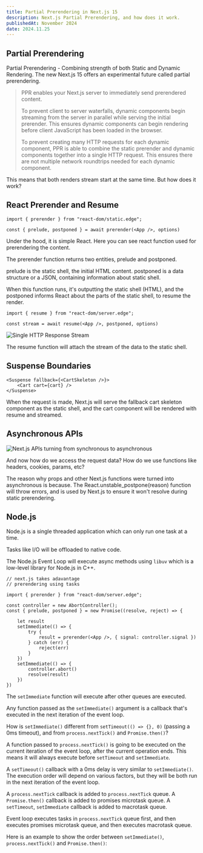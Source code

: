 ```yaml
---
title: Partial Prerendering in Next.js 15
description: Next.js Partial Prerendering, and how does it work.
publishedAt: November 2024
date: 2024.11.25
---
```


## Partial Prerendering

Partial Prerendering - Combining strength of both Static and Dynamic Rendering.
The new Next.js 15 offers an experimental future called partial prerendering.

> PPR enables your Next.js server to immediately send prerendered content. 
> 
> To prevent client to server waterfalls, dynamic components begin streaming from the server in parallel while serving the initial prerender. This ensures dynamic components can begin rendering before client JavaScript has been loaded in the browser. 
>  
> To prevent creating many HTTP requests for each dynamic component, PPR is able to combine the static prerender and dynamic components together into a single HTTP request. This ensures there are not multiple network roundtrips needed for each dynamic component. 

This means that both renders stream start at the same time. But how does it work?

## React Prerender and Resume

```tsx
import { prerender } from "react-dom/static.edge";

const { prelude, postponed } = await prerender(<App />, options)
```

Under the hood, it is simple React. Here you can see react function used for prerendering the content.

The prerender function returns two entities, prelude and postponed.

prelude is the static shell, the initial HTML content. postponed is a data structure or a JSON, containing information about static shell.

When this function runs, it's outputting the static shell (HTML), and the postponed informs React about the parts of the static shell, to resume the render.

```tsx
import { resume } from "react-dom/server.edge";

const stream = await resume(<App />, postponed, options)
```

<Image
  alt="Single HTTP Response Stream"
  src="https://utfs.io/f/oPLsS5Cstz1w0sPI5boQM1ysu7AVBJoSp2Hb86LIE4mW0ahr"
  width={665}
  height={373}
/>

The resume function will attach the stream of the data to the static shell.

## Suspense Boundaries

```tsx
<Suspense fallback={<CartSkeleton />}>
	<Cart cart={cart} />
</Suspense>
```

When the request is made, Next.js will serve the fallback cart skeleton component as the static shell, and the cart component will be rendered with resume and streamed.

## Asynchronous APIs

<Image
  alt="Next.js APIs turning from synchronous to asynchronous"
  src="https://utfs.io/f/oPLsS5Cstz1wCvxRxogWcuSlwZhBHqV4vj3KDiACIoEpJm1G"
  width={1073}
  height={565}
/>

And now how do we access the request data? How do we use functions like headers, cookies, params, etc?

The reason why props and other Next.js functions were turned into asynchronous is because. The React.unstable_postpone(reason) function will throw errors, and is used by Next.js to ensure it won't resolve during static prerendering.

## Node.js

Node.js is a single threaded application which can only run one task at a time.

Tasks like I/O will be offloaded to native code.

The Node.js Event Loop will execute async methods using `libuv` which is a low-level library for Node.js in C++.

```tsx
// next.js takes adavantage
// prerendering using tasks

import { prerender } from "react-dom/server.edge";

const controller = new AbortController();
const { prelude, postponed } = new Promise((resolve, reject) => {

	let result
	setImmediate(() => {
		try {
			result = prerender(<App />, { signal: controller.signal })
		} catch (err) {
			reject(err)
		}
	})
	setImmediate(() => {
		controller.abort()
		resolve(result)
	})
})
```

The `setImmediate` function will execute after other queues are executed.

Any function passed as the `setImmediate()` argument is a callback that's executed in the next iteration of the event loop.

How is `setImmediate()` different from `setTimeout(() => {}, 0)` (passing a 0ms timeout), and from `process.nextTick()` and `Promise.then()`?

A function passed to `process.nextTick()` is going to be executed on the current iteration of the event loop, after the current operation ends. This means it will always execute before `setTimeout` and `setImmediate`.

A `setTimeout()` callback with a 0ms delay is very similar to `setImmediate()`. The execution order will depend on various factors, but they will be both run in the next iteration of the event loop.

A `process.nextTick` callback is added to `process.nextTick` queue. A `Promise.then()` callback is added to promises microtask queue. A `setTimeout`, `setImmediate` callback is added to macrotask queue.

Event loop executes tasks in `process.nextTick` queue first, and then executes promises microtask queue, and then executes macrotask queue.

Here is an example to show the order between `setImmediate()`, `process.nextTick()` and `Promise.then()`:
